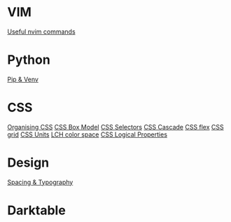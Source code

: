 = VIM =

[[useful-nvim-commands|Useful nvim commands]]

= Python =

[[pip-venv|Pip & Venv]]


= CSS =

[[css-organisation|Organising CSS]]
[[css-box-model|CSS Box Model]]
[[css-selectors|CSS Selectors]]
[[css-cascade|CSS Cascade]]
[[css-flex|CSS flex]]
[[css-grid|CSS grid]]
[[css-units|CSS Units]]
[[css-lch|LCH color space]]
[[css-logical-properties|CSS Logical Properties]]


= Design =

[[spacing-typography|Spacing & Typography]]

= Darktable =

